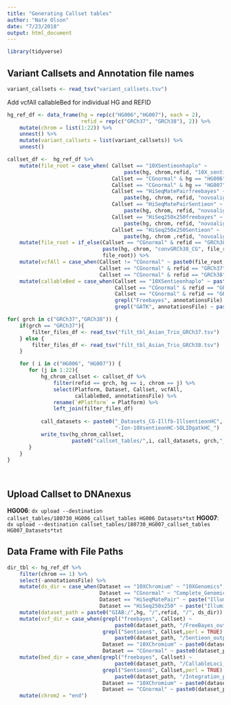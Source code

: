 ```yaml
---
title: "Generating Callset tables"
author: "Nate Olson"
date: "7/23/2018"
output: html_document
---
```


```r
library(tidyverse)
```


## Variant Callsets and Annotation file names
```r
variant_callsets <- read_tsv("variant_callsets.tsv")
```

Add vcfAll callableBed for individual HG and REFID
```r
hg_ref_df <- data_frame(hg = rep(c("HG006","HG007"), each = 2), 
                        refid = rep(c("GRCh37", "GRCh38"), 2)) %>% 
    mutate(chrom = list(1:22)) %>% 
    unnest() %>% 
    mutate(variant_callsets = list(variant_callsets)) %>% 
    unnest()

callset_df <-  hg_ref_df %>% 
    mutate(file_root = case_when( Callset == "10XSentieonhaplo" ~  
                                      paste(hg, chrom,refid, "10X_sentieonHCbyhaplo",sep = "_"),
                                  Callset == "CGnormal" & hg == "HG006" ~ "vcfBeta-GS000037476-ASM",
                                  Callset == "CGnormal" & hg == "HG007" ~ "vcfBeta-GS000037477-ASM",
                                  Callset == "HiSeqMatePairfreebayes" ~ 
                                      paste(hg, chrom, refid, "novoalign_6Kb_MatePair_FB", sep = "_"),
                                  Callset == "HiSeqMatePairSentieon" ~ 
                                      paste(hg, chrom, refid, "novoalign_6Kb_MatePair_sentieonHC", sep = "_"),
                                  Callset == "HiSeq250x250freebayes" ~ 
                                      paste(hg, chrom, refid, "novoalign_Hiseq100X_FB", sep = "_"),
                                  Callset == "HiSeq250x250Sentieon" ~ 
                                      paste(hg, chrom ,refid, "novoalign_Hiseq100X_sentieonHC", sep = "_"))) %>% 
    mutate(file_root = if_else(Callset == "CGnormal" & refid == "GRCh38",
                               paste(hg, chrom, "convGRCh38_CG", file_root, sep = "_"),
                               file_root)) %>% 
    mutate(vcfAll = case_when(Callset != "CGnormal" ~ paste0(file_root, ".vcf.gz"),
                              Callset == "CGnormal" & refid == "GRCh37" ~ paste0(file_root, "_", chrom, ".vcf.gz"),
                              Callset == "CGnormal" & refid == "GRCh38" ~  paste0(file_root, "_sorted.vcf.gz"))) %>% 
    mutate(callableBed = case_when(Callset == "10XSentieonhaplo" ~ paste0(file_root, "_callable.bed"),
                                   Callset == "CGnormal" & refid == "GRCh37" ~ paste0(file_root, "_callable_", chrom, ".bed"),
                                   Callset == "CGnormal" & refid == "GRCh38" ~ paste0(file_root, ".bed"),
                                   grepl("Freebayes", annotationsFile) ~ str_replace(file_root,"FB", "callableloci.bed"),
                                   grepl("GATK", annotationsFile) ~ paste0(file_root, "_gvcf_callable.bed")))
```

```r
for( grch in c("GRCh37","GRCh38")) {
    if(grch == "GRCh37"){
        filter_files_df <- read_tsv("filt_tbl_Asian_Trio_GRCh37.tsv") 
    } else {
        filter_files_df <- read_tsv("filt_tbl_Asian_Trio_GRCh38.tsv") 
    }

    for ( i in c("HG006", "HG007")) {
       for (j in 1:22){
           hg_chrom_callset <- callset_df %>% 
               filter(refid == grch, hg == i, chrom == j) %>% 
               select(Platform, Dataset, Callset, vcfAll, 
                      callableBed, annotationsFile) %>% 
               rename(`#Platform` = Platform) %>% 
               left_join(filter_files_df)
           
           call_datasets <- paste0("_Datasets_CG-Illfb-IllsentieonHC",
                                   "-Ion-10XsentieonHC-SOLIDgatkHC_")
           write_tsv(hg_chrom_callset, 
                     paste0("callset_tables/",i, call_datasets, grch,"_", j, ".txt"))
       }
    }
}

   
```

## Upload Callset to DNAnexus
__HG006__: `dx upload --destination callset_tables/180730_HG006_callset_tables HG006_Datasets*txt` 
__HG007__: `dx upload --destination callset_tables/180730_HG007_callset_tables HG007_Datasets*txt`

## Data Frame with File Paths
```r
dir_tbl <- hg_ref_df %>% 
    filter(chrom == 1) %>% 
    select(-annotationsFile) %>% 
    mutate(ds_dir = case_when(Dataset == "10XChromium" ~ "10XGenomics",
                              Dataset == "CGnormal" ~ "Complete_Genomics",
                              Dataset == "HiSeqMatePair" ~ paste("Illumina", refid, "6Kb_MatePair", sep = "_"),
                              Dataset == "HiSeq250x250" ~ paste("Illumina", refid, "Hiseq100X", sep = "_"))) %>% 
    mutate(dataset_path = paste0("GIAB:/",hg, "/",refid, "/", ds_dir)) %>% 
    mutate(vcf_dir = case_when(grepl("freebayes", Callset) ~ 
                                   paste0(dataset_path, "/FreeBayes_output"),
                               grepl("Sentieon$", Callset,perl = TRUE)  & Platform == "Illumina" ~ 
                                   paste0(dataset_path, "/Sentieon_output"),
                               Dataset == "10XChromium" ~ paste0(dataset_path, "/Integration_prepare_10X_output_V3.3"),
                               Dataset == "CGnormal" ~ paste0(dataset_path, "/Integration_prepare_cg_output"))) %>% 
    mutate(bed_dir = case_when(grepl("freebayes", Callset) ~ 
                                   paste0(dataset_path, "/CallableLoci_output"),
                               grepl("Sentieon$", Callset,perl = TRUE)  & Platform == "Illumina" ~ 
                                   paste0(dataset_path, "/Integration_prepare_sentieon_v.3.3.2"),
                               Dataset == "10XChromium" ~ paste0(dataset_path, "/Integration_prepare_10X_output_V3.3"),
                               Dataset == "CGnormal" ~ paste0(dataset_path, "/Integration_prepare_cg_output"))) %>% 
    mutate(chrom2 = "end")
```


